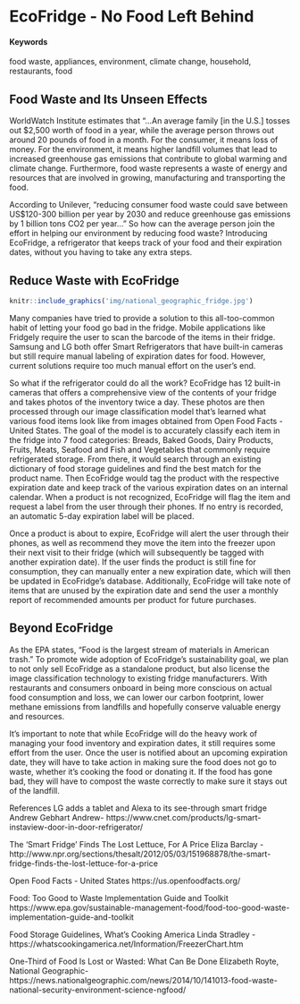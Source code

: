 # EcoFridge - No Food Left Behind {#ecofridge}

#### Keywords {-}

food waste, appliances, environment, climate change, household, restaurants, food

## Food Waste and Its Unseen Effects

WorldWatch Institute estimates that “…An average family [in the U.S.] tosses out $2,500 worth of food in a year, while the average person throws out around 20 pounds of food in a month. For the consumer, it means loss of money. For the environment, it means higher landfill volumes that lead to increased greenhouse gas emissions that contribute to global warming and climate change. Furthermore, food waste represents a waste of energy and resources that are involved in growing, manufacturing and transporting the food.

According to Unilever, "reducing consumer food waste could save between US$120-300 billion per year by 2030 and reduce greenhouse gas emissions by 1 billion tons CO2 per year..." So how can the average person join the effort in helping our environment by reducing food waste? Introducing EcoFridge, a refrigerator that keeps track of your food and their expiration dates, without you having to take any extra steps.

## Reduce Waste with EcoFridge

```r
knitr::include_graphics('img/national_geographic_fridge.jpg')
```
Many companies have tried to provide a solution to this all-too-common habit of letting your food go bad in the fridge. Mobile applications like Fridgely require the user to scan the barcode of the items in their fridge. Samsung and LG both offer Smart Refrigerators that have built-in cameras but still require manual labeling of expiration dates for food. However, current solutions require too much manual effort on the user’s end. 

So what if the refrigerator could do all the work?  EcoFridge has 12 built-in cameras that offers a comprehensive view of the contents of your fridge and takes photos of the inventory twice a day. These photos are then processed through our image classification model that’s learned what various food items look like from images obtained from Open Food Facts - United States. The goal of the model is to accurately classify each item in the fridge into 7 food categories: Breads, Baked Goods, Dairy Products, Fruits, Meats, Seafood and Fish and Vegetables that commonly require refrigerated storage. From there, it would search through an existing dictionary of food storage guidelines and find the best match for the product name. Then EcoFridge would tag the product with the respective expiration date and keep track of the various expiration dates on an internal calendar. When a product is not recognized, EcoFridge will flag the item and request a label from the user through their phones. If no entry is recorded, an automatic 5-day expiration label will be placed. 

Once a product is about to expire, EcoFridge will alert the user through their phones, as well as recommend they move the item into the freezer upon their next visit to their fridge (which will subsequently be tagged with another expiration date). If the user finds the product is still fine for consumption, they can manually enter a new expiration date, which will then be updated in EcoFridge's database. Additionally, EcoFridge will take note of items that are unused by the expiration date and send the user a monthly report of recommended amounts per product for future purchases. 

## Beyond EcoFridge

As the EPA states, “Food is the largest stream of materials in American trash.” To promote wide adoption of EcoFridge's sustainability goal, we plan to not only sell EcoFridge as a standalone product, but also license the image classification technology to existing fridge manufacturers. With restaurants and consumers onboard in being more conscious on actual food consumption and loss, we can lower our carbon footprint, lower methane emissions from landfills and hopefully conserve valuable energy and resources.

It’s important to note that while EcoFridge will do the heavy work of managing your food inventory and expiration dates, it still requires some effort from the user. Once the user is notified about an upcoming expiration date, they will have to take action in making sure the food does not go to waste, whether it’s cooking the food or donating it. If the food has gone bad, they will have to compost the waste correctly to make sure it stays out of the landfill.

References
LG adds a tablet and Alexa to its see-through smart fridge
Andrew Gebhart Andrew- https://www.cnet.com/products/lg-smart-instaview-door-in-door-refrigerator/

The 'Smart Fridge' Finds The Lost Lettuce, For A Price
Eliza Barclay - http://www.npr.org/sections/thesalt/2012/05/03/151968878/the-smart-fridge-finds-the-lost-lettuce-for-a-price

Open Food Facts - United States https://us.openfoodfacts.org/

Food: Too Good to Waste Implementation Guide and Toolkit
https://www.epa.gov/sustainable-management-food/food-too-good-waste-implementation-guide-and-toolkit

Food Storage Guidelines, What's Cooking America
Linda Stradley - https://whatscookingamerica.net/Information/FreezerChart.htm

One-Third of Food Is Lost or Wasted: What Can Be Done Elizabeth Royte, National Geographic- https://news.nationalgeographic.com/news/2014/10/141013-food-waste-national-security-environment-science-ngfood/
